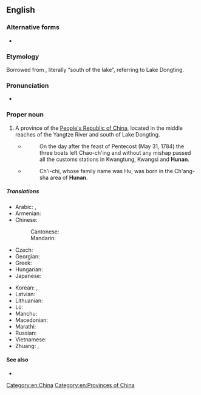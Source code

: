 ==English==
{{wikipedia}}
{{commonscat}}

===Alternative forms===
* {{q|also from {{w|Wade–Giles}}}} {{l|en|Hu-nan}}

===Etymology===
Borrowed from {{bor|en|cmn|-}} {{zh-l|湖南}}, literally “south of the lake”, referring to Lake Dongting.

===Pronunciation===
* {{IPA|en|/huːˈnɑːn/|/huːˈnæn/}}

===Proper noun===
{{en-proper noun}}

# A province of the [[People's Republic of China]], located in the middle reaches of the Yangtze River and south of Lake Dongting.
#* {{quote-book
|en
|url=https://archive.org/details/imperialgovernme0000will/
|year=1948
|title=Imperial Government and Catholic Missions in China During the Years 1784-1785
|author=Bernward H. Willeke
|publisher=Franciscan Institute
|location={{w|St. Bonaventure, New York}}
|page=[https://archive.org/details/imperialgovernme0000will/page/31 31]}}
#*:On the day after the feast of Pentecost (May 31, 1784) the three boats left Chao-ch'ing and without any mishap passed all the customs stations in Kwangtung, Kwangsi and '''Hunan'''.
#* {{quote-book
|en
|url=https://archive.org/details/cloudsshouldknow00redp/
|year=1999
|title=The Clouds Should Know Me By Now
|editors=Red Pine, Mike O'Connor
|ISBN=0-86171-143-2
|page=[https://archive.org/details/cloudsshouldknow00redp/page/44 44]}}
#*:Ch'i-chi, whose family name was Hu, was born in the Ch'ang-sha area of '''Hunan'''.

=====Translations=====
{{trans-top|province of China}}
* Arabic: {{t|ar|خُونَان|m|tr=ḵunān}}, {{t|ar|هُونَان|m|tr=hunān}}
* Armenian: {{t|hy|Հունան}}
* Chinese:
*: Cantonese: {{t|yue|湖南|tr=wu4 naam4}}
*: Mandarin: {{t+|cmn|湖南|tr=Húnán|sc=Hani}}
* Czech: {{t|cs|Chu-nan}}
* Georgian: {{t|ka|ხუნანი}}
* Greek: {{t|el|Χουνάν}}
* Hungarian: {{t|hu|Hunan}}
* Japanese: {{t+|ja|湖南|tr=こなん, Konan}}
{{trans-mid}}
* Korean: {{t|ko|^후난}}, {{t+|ko|호남}}
* Latvian: {{t|lv|Hunaņa}}
* Lithuanian: {{t|lt|Hunanas}}
* Lü: {{t|khb|ᦆᦴᧉᦓᦱᧃᧉ}}
* Manchu: {{t|mnc|ᡥᡡᠨᠠᠨ}}
* Macedonian: {{t|mk|Хунан}}
* Marathi: {{t|mr|हुनान}}
* Russian: {{t+|ru|Хуна́нь|m}}
* Vietnamese: {{t|vi|Hồ Nam}}
* Zhuang: {{t|za|Huznamz}}, {{t|za|Huznanz}}
{{trans-bottom}}

====See also====
* {{l|en|Changsha}}

[[Category:en:China]]
[[Category:en:Provinces of China]]